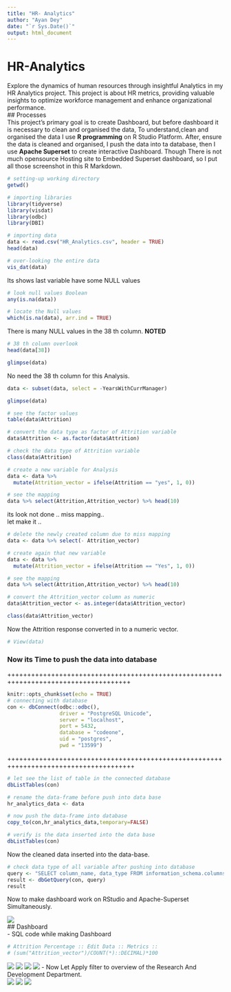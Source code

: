 ```yaml
---
title: "HR- Analytics"
author: "Ayan Dey"
date: "`r Sys.Date()`"
output: html_document
---
```


# HR-Analytics  
Explore the dynamics of human resources through insightful Analytics in my HR Analytics project. This project is about HR metrics, providing valuable insights to optimize workforce management and enhance organizational performance.  
## Processes  
This project's primary goal is to create Dashboard, but before dashboard it is necessary to clean and organised the data,
To understand,clean and organised the data I use **R programming** on R Studio Platform.
After, ensure the data is cleaned and organised, I push the data into ta database, then I  use **Apache Superset** to create interactive Dashboard. Though There is not much opensource Hosting site to Embedded Superset dashboard, so I put all those screenshot in this R Markdown.  

```r
# setting-up working directory
getwd()
```
```r
# importing libraries 
library(tidyverse)
library(visdat)
library(odbc) 
library(DBI)
```
```r
# importing data
data <- read.csv("HR_Analytics.csv", header = TRUE)
head(data)
```
```r
# over-looking the entire data
vis_dat(data)
```
Its shows last variable have some NULL values  
```r
# look null values Boolean 
any(is.na(data))
```
```r
# locate the Null values
which(is.na(data), arr.ind = TRUE)
```
There is many NULL values in the 38 th column.  **NOTED**  

```r
# 38 th column overlook
head(data[38])
```
```r
glimpse(data)
```
No need the 38 th column for this Analysis.  
```r
data <- subset(data, select = -YearsWithCurrManager)
```
```r
glimpse(data)
```
```r
# see the factor values
table(data$Attrition)
```
```r
# convert the data type as factor of Attrition variable
data$Attrition <- as.factor(data$Attrition)
```
```r
# check the data type of Attrition variable
class(data$Attrition)
```
```r
# create a new variable for Analysis
data <- data %>%
  mutate(Attrition_vector = ifelse(Attrition == "yes", 1, 0))
```
```r
# see the mapping 
data %>% select(Attrition,Attrition_vector) %>% head(10)
```
its look not done .. miss mapping..  
let make it ..  
```r
# delete the newly created column due to miss mapping
data <- data %>% select(- Attrition_vector)
```
```r
# create again that new variable
data <- data %>%
  mutate(Attrition_vector = ifelse(Attrition == "Yes", 1, 0))
```
```r
# see the mapping 
data %>% select(Attrition,Attrition_vector) %>% head(10)
```
```r
# convert the Attrition_vector column as numeric
data$Attrition_vector <- as.integer(data$Attrition_vector)
```
```r
class(data$Attrition_vector)
```
Now the Attrition response converted in to a numeric vector. 
```r
# View(data)
```
### Now its Time to push the data into database 
+++++++++++++++++++++++++++++++++++++++++++++++++++++++++++++++++++++++++++++++++++++
```r
knitr::opts_chunk$set(echo = TRUE)
# connecting with database
con <- dbConnect(odbc::odbc(),
                 driver = "PostgreSQL Unicode",
                 server = "localhost",
                 port = 5432,  
                 database = "codeone",
                 uid = "postgres",
                 pwd = "13599")
```
++++++++++++++++++++++++++++++++++++++++++++++++++++++++++++++++++++++++++++++++++++++
```r
# let see the list of table in the connected database
dbListTables(con)
```
```r
# rename the data-frame before push into data base 
hr_analytics_data <- data
```
```r
# now push the data-frame into database
copy_to(con,hr_analytics_data,temporary=FALSE)
```
```r
# verify is the data inserted into the data base 
dbListTables(con)
```
Now the cleaned data inserted into the data-base.  
```r
# check data type of all variable after pushing into database
query <- "SELECT column_name, data_type FROM information_schema.columns WHERE table_name = 'hr_analytics_data';"
result <- dbGetQuery(con, query)
result
```
Now to make dashboard work on RStudio and Apache-Superset Simultaneously.  

![](../../constant/superset_login_screen.jpg)  
## Dashboard  
- SQL code while making Dashboard 
```r
# Attrition Percentage :: Edit Data :: Metrics :: 
# (sum("Attrition_vector")/COUNT(*)::DECIMAL)*100
```

![](/home/ayan/project/HR-Analytics/dashboard/D1.jpg)
![](/home/ayan/project/HR-Analytics/dashboard/D2.jpg)
![](/home/ayan/project/HR-Analytics/dashboard/D3.jpg)
![](/home/ayan/project/HR-Analytics/dashboard/D4.jpg)
- Now Let Apply filter to overview of the Research And Development Department.  
![](/home/ayan/project/HR-Analytics/dashboard/D5.jpg)
![](/home/ayan/project/HR-Analytics/dashboard/D6.jpg)
![](/home/ayan/project/HR-Analytics/dashboard/D7.jpg)





